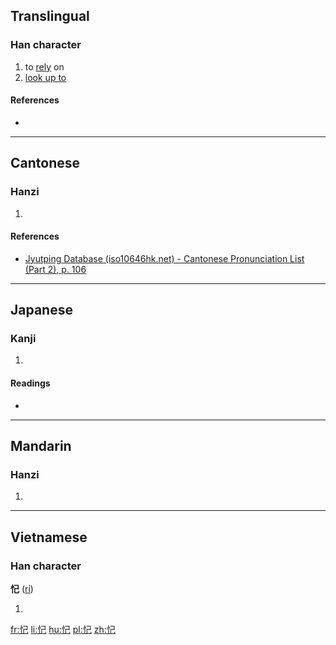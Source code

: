 ==Translingual==

===Han character===
{{Han char|rn=61|rad=心|as=03|sn=6|four=|canj=心尸山 (PSU)|ids=⿰[[忄]][[己]]}}

# to [[rely]] on
# [[look up to]]

====References====
* {{Han ref|kx=0375.120|dkj=10309|dj=0702.090|hdz=42273.010|uh=5FCB|ud=24523}}

----

==Cantonese==

===Hanzi===
{{yue-hanzi|jyut=[[goi2]]|y=goi2}}

# {{defn|lang=yue|sort=心03}}

====References====
* [http://www.iso10646hk.net/jp/document/download.jsp Jyutping Database (iso10646hk.net) - Cantonese Pronunciation List (Part 2), p. 106]

----

==Japanese==

===Kanji===
{{ja-kanji|grade=|rs=心03}}

# {{defn|lang=ja|sort=心03}}

====Readings====
* {{ja-readings|on=[[かい]] (kai), [[がい]] (gai)|kun=[[たのむ]] (tanomu), [[あおぐ]] (aogu)}}

----

==Mandarin==

===Hanzi===
{{cmn-hanzi|pin=[[gǎi]] ([[gai3]])|wg=kai<sup>3</sup>}}

# {{defn|lang=cmn|sort=心03}}

----

==Vietnamese==

===Han character===
'''忋''' ([[rỉ]])

# {{defn|lang=vi}}

[[fr:忋]]
[[li:忋]]
[[hu:忋]]
[[pl:忋]]
[[zh:忋]]